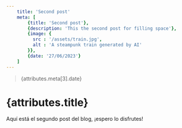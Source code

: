 ```yaml
---
    title: 'Second post'
    meta: [
        {title: 'Second post'},
        {description: 'This the second post for filling space'},
        {image: {
          src : '/assets/train.jpg',
          alt : 'A steampunk train generated by AI'
        }},
        {date: '27/06/2023'}
    ]
---
```


<PostBanner image={attributes.meta[2].image} />

> {attributes.meta[3].date}

# {attributes.title}

Aquí está el segundo post del blog, ¡espero lo disfrutes!
